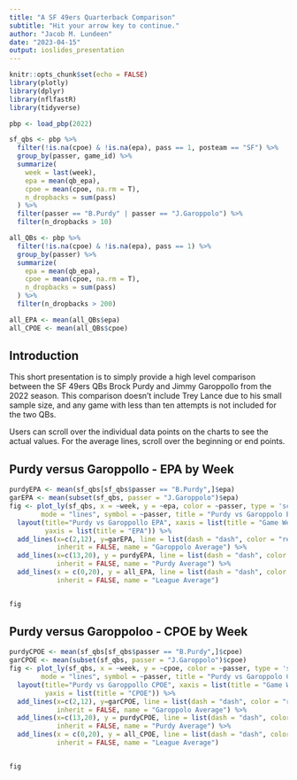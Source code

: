 ```yaml
---
title: "A SF 49ers Quarterback Comparison"
subtitle: "Hit your arrow key to continue."
author: "Jacob M. Lundeen"
date: "2023-04-15"
output: ioslides_presentation
---
```


```r
knitr::opts_chunk$set(echo = FALSE)
library(plotly)
library(dplyr)
library(nflfastR)
library(tidyverse)
```

```r
pbp <- load_pbp(2022)
```

```r
sf_qbs <- pbp %>%
  filter(!is.na(cpoe) & !is.na(epa), pass == 1, posteam == "SF") %>%
  group_by(passer, game_id) %>%
  summarize(
    week = last(week),
    epa = mean(qb_epa),
    cpoe = mean(cpoe, na.rm = T),
    n_dropbacks = sum(pass)
  ) %>%
  filter(passer == "B.Purdy" | passer == "J.Garoppolo") %>%
  filter(n_dropbacks > 10)
```

```r
all_QBs <- pbp %>%
  filter(!is.na(cpoe) & !is.na(epa), pass == 1) %>%
  group_by(passer) %>%
  summarize(
    epa = mean(qb_epa),
    cpoe = mean(cpoe, na.rm = T),
    n_dropbacks = sum(pass)
  ) %>%
  filter(n_dropbacks > 200)

all_EPA <- mean(all_QBs$epa)
all_CPOE <- mean(all_QBs$cpoe)

```

## Introduction

This short presentation is to simply provide a high level comparison between the SF 49ers QBs Brock Purdy and Jimmy Garoppollo from the 2022 season. This comparison doesn't include Trey Lance due to his small sample size, and any game with less than ten attempts is not included for the two QBs.

Users can scroll over the individual data points on the charts to see the actual values. For the average lines, scroll over the beginning or end points.

## Purdy versus Garoppollo - EPA by Week

```r
purdyEPA <- mean(sf_qbs[sf_qbs$passer == "B.Purdy",]$epa)
garEPA <- mean(subset(sf_qbs, passer = "J.Garoppolo")$epa)
fig <- plot_ly(sf_qbs, x = ~week, y = ~epa, color = ~passer, type = 'scatter',
        mode = "lines", symbol = ~passer, title = "Purdy vs Garoppolo EPA") %>%
  layout(title="Purdy vs Garoppollo EPA", xaxis = list(title = "Game Week", nticks = 20), 
         yaxis = list(title = "EPA")) %>%
  add_lines(x=c(2,12), y=garEPA, line = list(dash = "dash", color = "red"),
            inherit = FALSE, name = "Garoppolo Average") %>%
  add_lines(x=c(13,20), y = purdyEPA, line = list(dash = "dash", color = "orange"),
            inherit = FALSE, name = "Purdy Average") %>%
  add_lines(x = c(0,20), y = all_EPA, line = list(dash = "dash", color = "black"),
            inherit = FALSE, name = "League Average")


fig
```

## Purdy versus Garoppoloo - CPOE by Week

```r
purdyCPOE <- mean(sf_qbs[sf_qbs$passer == "B.Purdy",]$cpoe)
garCPOE <- mean(subset(sf_qbs, passer = "J.Garoppolo")$cpoe)
fig <- plot_ly(sf_qbs, x = ~week, y = ~cpoe, color = ~passer, type = 'scatter',
        mode = "lines", symbol = ~passer, title = "Purdy vs Garoppolo CPOE") %>%
  layout(title="Purdy vs Garoppollo CPOE", xaxis = list(title = "Game Week", nticks = 20), 
         yaxis = list(title = "CPOE")) %>%
  add_lines(x=c(2,12), y=garCPOE, line = list(dash = "dash", color = "red"),
            inherit = FALSE, name = "Garoppolo Average") %>%
  add_lines(x=c(13,20), y = purdyCPOE, line = list(dash = "dash", color = "orange"),
            inherit = FALSE, name = "Purdy Average") %>%
  add_lines(x = c(0,20), y = all_CPOE, line = list(dash = "dash", color = "black"),
            inherit = FALSE, name = "League Average")


fig

```
